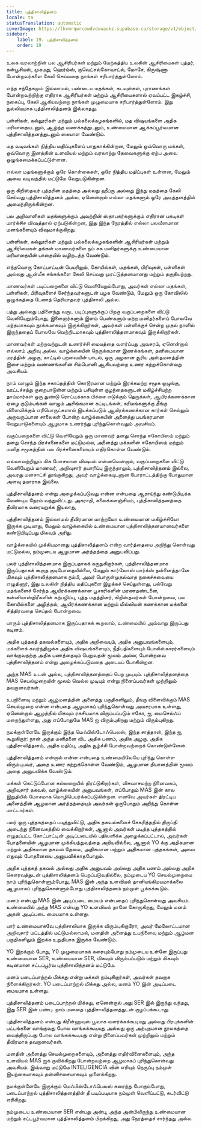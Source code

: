 ```yaml
---
title: புத்திசாலித்தனம்
locale: ta
statusTranslation: automatic
coverImage: https://lhvmrqwrcowdvduuaukz.supabase.co/storage/v1/object/public/strapi-uploads/small_cover-educacion-fundamental.webp-2d51a7828a2b1309555be27f7e2a61a0.webp
sidebar:
    label: 19. புத்திசாலித்தனம்
    order: 19
---
```

உலக வரலாற்றின் பல ஆசிரியர்கள் மற்றும் மேற்கத்திய உலகின் ஆசிரியைகள் புத்தர், கன்பூசியஸ், முகமது, ஹெர்ம்ஸ், குவெட்சல்கோவாட்ல், மோசே, கிருஷ்ணா போன்றவர்களை கேலி செய்வதை நாங்கள் சரிபார்த்துள்ளோம்.

எந்த சந்தேகமும் இல்லாமல், பண்டைய மதங்கள், கடவுள்கள், புராணங்கள் போன்றவற்றிற்கு எதிராக ஆசிரியர்கள் மற்றும் ஆசிரியைகளால் ஏவப்பட்ட இகழ்ச்சி, நகைப்பு, கேலி ஆகியவற்றை நாங்கள் முழுமையாக சரிபார்த்துள்ளோம். இது துல்லியமாக புத்திசாலித்தனம் இல்லாதது.

பள்ளிகள், கல்லூரிகள் மற்றும் பல்கலைக்கழகங்களில், மத விஷயங்களை அதிக மரியாதையுடனும், ஆழ்ந்த வணக்கத்துடனும், உண்மையான ஆக்கப்பூர்வமான புத்திசாலித்தனத்துடனும் கையாள வேண்டும்.

மத வடிவங்கள் நித்திய மதிப்புகளைப் பாதுகாக்கின்றன, மேலும் ஒவ்வொரு மக்கள், ஒவ்வொரு இனத்தின் உளவியல் மற்றும் வரலாற்று தேவைகளுக்கு ஏற்ப அவை ஒழுங்கமைக்கப்பட்டுள்ளன.

எல்லா மதங்களுக்கும் ஒரே கொள்கைகள், ஒரே நித்திய மதிப்புகள் உள்ளன, மேலும் அவை வடிவத்தில் மட்டுமே வேறுபடுகின்றன.

ஒரு கிறிஸ்தவர் புத்தரின் மதத்தை அல்லது ஹீப்ரு அல்லது இந்து மதத்தை கேலி செய்வது புத்திசாலித்தனம் அல்ல, ஏனென்றால் எல்லா மதங்களும் ஒரே அடித்தளத்தில் அமைந்திருக்கின்றன.

பல அறிவாளிகள் மதங்களுக்கும் அவற்றின் ஸ்தாபகர்களுக்கும் எதிரான பகடிகள் மார்க்சிச விஷத்தால் ஏற்படுகின்றன, இது இந்த நேரத்தில் எல்லா பலவீனமான மனங்களையும் விஷமாக்குகிறது.

பள்ளிகள், கல்லூரிகள் மற்றும் பல்கலைக்கழகங்களின் ஆசிரியர்கள் மற்றும் ஆசிரியைகள் தங்கள் மாணவர்களை நம் சக மனிதர்களுக்கு உண்மையான மரியாதையின் பாதையில் வழிநடத்த வேண்டும்.

எந்தவொரு கோட்பாட்டின் பெயரிலும், கோயில்கள், மதங்கள், பிரிவுகள், பள்ளிகள் அல்லது ஆன்மீக சங்கங்களை கேலி செய்வது முரட்டுத்தனமானது மற்றும் தகுதியற்றது.

மாணவர்கள் படிப்பறைகளை விட்டு வெளியேறும்போது, ​​அவர்கள் எல்லா மதங்கள், பள்ளிகள், பிரிவுகளைச் சேர்ந்தவர்களுடன் பழக வேண்டும், மேலும் ஒரு கோவிலில் ஒழுக்கத்தை பேணத் தெரியாதவர் புத்திசாலி அல்ல.

பத்து அல்லது பதினைந்து வருட படிப்புகளுக்குப் பிறகு வகுப்பறைகளை விட்டு வெளியேறும்போது, ​​இளைஞர்களும் இளம் பெண்களும் மற்ற மனிதர்களைப் போலவே மந்தமாகவும் தூக்கமாகவும் இருக்கிறார்கள், அவர்கள் பள்ளிக்குச் சென்ற முதல் நாளில் இருந்ததைப் போலவே வெற்றிடமாகவும் புத்திசாலித்தனமாகவும் இருக்கிறார்கள்.

மாணவர்கள் மற்றவற்றுடன் உணர்ச்சி மையத்தை வளர்ப்பது அவசரம், ஏனென்றால் எல்லாம் அறிவு அல்ல. வாழ்க்கையின் நெருக்கமான இணக்கங்கள், தனிமையான மரத்தின் அழகு, காட்டில் பறவையின் பாடல், ஒரு அழகான சூரிய அஸ்தமனத்தின் இசை மற்றும் வண்ணங்களின் சிம்பொனி ஆகியவற்றை உணர கற்றுக்கொள்வது அவசியம்.

நாம் வாழும் இந்த சகாப்தத்தின் கொடூரமான மற்றும் இரக்கமற்ற சமூக ஒழுங்கு, ஊட்டச்சத்து குறைபாடுள்ள மற்றும் பசியுள்ள குழந்தைகளுடன் மகிழ்ச்சியற்ற தாய்மார்கள் ஒரு துண்டு ரொட்டிக்காக பிச்சை எடுக்கும் தெருக்கள், ஆயிரக்கணக்கான ஏழை குடும்பங்கள் வாழும் அசிங்கமான கட்டிடங்கள், கரிமங்களுக்கு தீங்கு விளைவிக்கும் எரிபொருட்களால் இயக்கப்படும் ஆயிரக்கணக்கான கார்கள் செல்லும் அருவருப்பான சாலைகள் போன்ற வாழ்க்கையின் அனைத்து பயங்கரமான வேறுபாடுகளையும் ஆழமாக உணர்ந்து புரிந்துகொள்வதும் அவசியம்.

வகுப்பறைகளை விட்டு வெளியேறும் ஒரு மாணவர் தனது சொந்த ஈகோயிஸம் மற்றும் தனது சொந்த பிரச்சனைகளை மட்டுமல்ல, அனைத்து மக்களின் ஈகோயிஸம் மற்றும் மனித சமூகத்தின் பல பிரச்சனைகளையும் எதிர்கொள்ள வேண்டும்.

எல்லாவற்றிலும் மிக மோசமான விஷயம் என்னவென்றால், வகுப்பறைகளை விட்டு வெளியேறும் மாணவர், அறிவுசார் தயாரிப்பு இருந்தாலும், புத்திசாலித்தனம் இல்லை, அவரது மனசாட்சி தூங்குகிறது, அவர் வாழ்க்கையுடனான போராட்டத்திற்கு போதுமான அளவு தயாராக இல்லை.

புத்திசாலித்தனம் என்று அழைக்கப்படுவது என்ன என்பதை ஆராய்ந்து கண்டுபிடிக்க வேண்டிய நேரம் வந்துவிட்டது. அகராதி, கலைக்களஞ்சியம், புத்திசாலித்தனத்தை தீவிரமாக வரையறுக்க இயலாது,

புத்திசாலித்தனம் இல்லாமல் தீவிரமான மாற்றமோ உண்மையான மகிழ்ச்சியோ இருக்க முடியாது, மேலும் வாழ்க்கையில் உண்மையான புத்திசாலித்தனமானவர்களை கண்டுபிடிப்பது மிகவும் அரிது.

வாழ்க்கையில் முக்கியமானது புத்திசாலித்தனம் என்ற வார்த்தையை அறிந்து கொள்வது மட்டுமல்ல, நம்முடைய ஆழமான அர்த்தத்தை அனுபவிப்பது.

பலர் புத்திசாலித்தனமாக இருப்பதாகக் கருதுகிறார்கள், புத்திசாலித்தனமாக இருப்பதாகக் கூறாத குடிபோதையில்லை, மேலும் கார்லோஸ் மார்க்ஸ் தன்னைத்தானே மிகவும் புத்திசாலித்தனமாக நம்பி, அவர் பொருள்முதல்வாத நகைச்சுவையை எழுதினார், இது உலகின் நித்திய மதிப்புகளை இழக்கச் செய்துள்ளது, பல்வேறு மதங்களைச் சேர்ந்த ஆயிரக்கணக்கான பூசாரிகளின் மரணதண்டனை, கன்னியாஸ்திரீகளின் கற்பழிப்பு, புத்த மதத்தினர், கிறிஸ்தவர்கள் போன்றவை, பல கோயில்களை அழித்தல், ஆயிரக்கணக்கான மற்றும் மில்லியன் கணக்கான மக்களை சித்திரவதை செய்தல் போன்றவை.

யாரும் புத்திசாலித்தனமாக இருப்பதாகக் கூறலாம், உண்மையில் அவ்வாறு இருப்பது கடினம்.

அதிக புத்தகத் தகவல்களையும், அதிக அறிவையும், அதிக அனுபவங்களையும், மக்களைக் கவர்ந்திழுக்க அதிக விஷயங்களையும், நீதிபதிகளையும் போலீஸ்காரர்களையும் வாங்குவதற்கு அதிக பணத்தையும் பெறுவதன் மூலம் அல்ல; போன்றவை புத்திசாலித்தனம் என்று அழைக்கப்படுவதை அடையப் போகின்றன.

அந்த MAS உடன் அல்ல, புத்திசாலித்தனத்தைப் பெற முடியும். புத்திசாலித்தனத்தை MAS செயல்முறையின் மூலம் வெல்ல முடியும் என்று நினைப்பவர்கள் முற்றிலும் தவறானவர்கள்.

உபநினைவு மற்றும் ஆழ்மனத்தின் அனைத்து பகுதிகளிலும், தீங்கு விளைவிக்கும் MAS செயல்முறை என்ன என்பதை ஆழமாகப் புரிந்துகொள்வது அவசரமாக உள்ளது, ஏனென்றால் ஆழத்தில் மிகவும் ரகசியமாக விரும்பப்படும் ஈகோ, ஐ, மைசெல்ஃப் மறைந்துள்ளது, அது எப்போதுமே MAS ஐ விரும்புகிறது மற்றும் விரும்புகிறது.

நமக்குள்ளேயே இருக்கும் இந்த மெஃபிஸ்டோஃபெலஸ், இந்த சாத்தான், இந்த ஐ, கூறுகிறார்: நான் அந்த மனிதனை விட அதிக பணம், அதிக அழகு, அதிக புத்திசாலித்தனம், அதிக மதிப்பு, அதிக சூழ்ச்சி போன்றவற்றைக் கொண்டுள்ளேன்.

புத்திசாலித்தனம் என்றால் என்ன என்பதை உண்மையிலேயே புரிந்து கொள்ள விரும்புபவர், அதை உணர கற்றுக்கொள்ள வேண்டும், ஆழமான தியானத்தின் மூலம் அதை அனுபவிக்க வேண்டும்.

மக்கள் கெட்டுப்போன கல்லறையில் திரட்டுகிறார்கள், விசுவாசமற்ற நினைவகம், அறிவுசார் தகவல், வாழ்க்கையின் அனுபவங்கள், எப்போதும் MAS இன் கால இறுதியில் மோசமாக மொழிபெயர்க்கப்படுகின்றன. எனவே அவர்கள் திரட்டிய அனைத்தின் ஆழமான அர்த்தத்தையும் அவர்கள் ஒருபோதும் அறிந்து கொள்ள மாட்டார்கள்.

பலர் ஒரு புத்தகத்தைப் படித்துவிட்டு, அதிக தகவல்களைச் சேகரித்ததில் திருப்தி அடைந்து நினைவகத்தில் வைக்கிறார்கள், ஆனால் அவர்கள் படித்த புத்தகத்தில் எழுதப்பட்ட கோட்பாட்டின் அடிப்படையில் பதிலளிக்க அழைக்கப்பட்டால், அவர்கள் போதனையின் ஆழமான முக்கியத்துவத்தை அறியவில்லை, ஆனால் YO க்கு அதிகமான மற்றும் அதிகமான தகவல் தேவை, அதிகமான மற்றும் அதிகமான புத்தகங்கள், அவை எதுவும் போதனையை அனுபவிக்காதபோதும்.

அதிக புத்தகத் தகவல் அல்லது அதிக அனுபவம் அல்லது அதிக பணம் அல்லது அதிக கௌரவத்துடன் புத்திசாலித்தனம் பெறப்படுவதில்லை, நம்முடைய YO செயல்முறையை நாம் புரிந்துகொள்ளும்போது, ​​MAS இன் அந்த உளவியல் தானியங்கிமயமாக்கலை ஆழமாகப் புரிந்துகொள்ளும்போது புத்திசாலித்தனம் நம்முள் பூக்கக்கூடும்.

மனம் என்பது MAS இன் அடிப்படை மையம் என்பதைப் புரிந்துகொள்வது அவசியம். உண்மையில் அந்த MAS என்பது YO உளவியல் தானே கோருகிறது, மேலும் மனம் அதன் அடிப்படை மையமாக உள்ளது.

யார் உண்மையாகவே புத்திசாலியாக இருக்க விரும்புகிறாரோ, அவர் மேலோட்டமான அறிவுசார் மட்டத்தில் மட்டுமல்லாமல், மனதின் அனைத்து உபநினைவு மற்றும் ஆழ்மன பகுதிகளிலும் இறக்க உறுதியாக இருக்க வேண்டும்.

YO இறக்கும் போது, ​​Y0 முழுமையாகக் கரையும்போது நம்முடைய உள்ளே இருப்பது உண்மையான SER, உண்மையான SER, மிகவும் விரும்பப்படும் மற்றும் மிகவும் கடினமான சட்டப்பூர்வ புத்திசாலித்தனம் மட்டுமே.

மனம் படைப்பாற்றல் மிக்கது என்று மக்கள் நம்புகிறார்கள், அவர்கள் தவறாக நினைக்கிறார்கள். YO படைப்பாற்றல் மிக்கது அல்ல, மனம் YO இன் அடிப்படை மையமாக உள்ளது.

புத்திசாலித்தனம் படைப்பாற்றல் மிக்கது, ஏனென்றால் அது SER இல் இருந்து வந்தது, இது SER இன் பண்பு. நாம் மனதை புத்திசாலித்தனத்துடன் குழப்பக்கூடாது.

புத்திசாலித்தனம் என்பது கிரீன்ஹவுஸ் பூவாக வளர்க்கக்கூடியது அல்லது பிரபுக்களின் பட்டங்களை வாங்குவது போல வாங்கக்கூடியது அல்லது ஒரு அற்புதமான நூலகத்தை வைத்திருப்பது போல வாங்கக்கூடியது என்று நினைப்பவர்கள் முற்றிலும் மற்றும் தீவிரமாக தவறானவர்கள்.

மனதின் அனைத்து செயல்முறைகளையும், அனைத்து எதிர்வினைகளையும், அந்த உளவியல் MAS ஐக் குவிக்கிறது போன்றவற்றை ஆழமாகப் புரிந்துகொள்வது அவசியம். இவ்வாறு மட்டுமே INTELIGENCIA வின் எரியும் நெருப்பு நம்முள் இயற்கையாகவும் தன்னிச்சையாகவும் முளைக்கிறது.

நமக்குள்ளேயே இருக்கும் மெஃபிஸ்டோஃபெலஸ் கரைந்து போகும்போது, ​​படைப்பாற்றல் புத்திசாலித்தனத்தின் தீ படிப்படியாக நம்முள் வெளிப்பட்டு, சுடர்விட்டு எரிகிறது.

நம்முடைய உண்மையான SER என்பது அன்பு, அந்த அன்பிலிருந்து உண்மையான மற்றும் சட்டபூர்வமான புத்திசாலித்தனம் பிறக்கிறது, அது நேரத்தைச் சார்ந்தது அல்ல.

